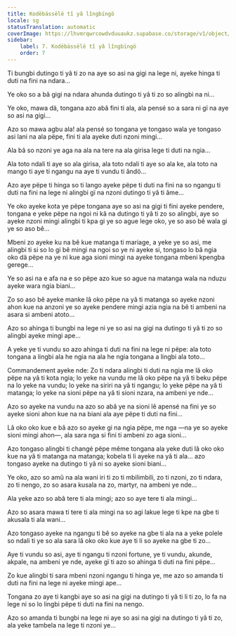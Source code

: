```yaml
---
title: Kodëbässëlë tî yâ lîngbïngö
locale: sg
statusTranslation: automatic
coverImage: https://lhvmrqwrcowdvduuaukz.supabase.co/storage/v1/object/public/strapi-uploads/small_cover-tratado-de-psicologia-revolucionaria.webp-5e15e1cec4e0ebebcde5d7fc7565d8fd.webp
sidebar:
    label: 7. Kodëbässëlë tî yâ lîngbïngö
    order: 7
---
```

Ti bungbi dutingo ti yâ ti zo na aye so asi na gigi na lege ni, ayeke hinga ti duti na fini na ndara...

Ye oko so a bâ gigi na ndara ahunda dutingo ti yâ ti zo so alingbi na ni...

Ye oko, mawa dä, tongana azo abâ fini ti ala, ala pensé so a sara ni gï na aye so asi na gigi...

Azo so mawa agbu ala! ala pensé so tongana ye tongaso wala ye tongaso asi lani na ala pëpe, fini ti ala ayeke duti nzoni mingi...

Ala bâ so nzoni ye aga na ala na tere na ala girisa lege ti duti na ngia...

Ala toto ndali ti aye so ala girisa, ala toto ndali ti aye so ala ke, ala toto na mango ti aye ti ngangu na aye ti vundu ti ândö...

Azo aye pëpe ti hinga so ti lango ayeke pëpe ti duti na fini na so ngangu ti duti na fini na lege ni alingbi gï na nzoni dutingo ti yâ ti âme...

Ye oko ayeke kota ye pëpe tongana aye so asi na gigi ti fini ayeke pendere, tongana e yeke pëpe na ngoi ni kâ na dutingo ti yâ ti zo so alingbi, aye so ayeke nzoni mingi alingbi ti kpa gi ye so ague lege oko, ye so aso bê wala gi ye so aso bê...

Mbeni zo ayeke ku na bê kue matanga ti mariage, a yeke ye so asi, me alingbi ti si so lo gi bê mingi na ngoi so ye ni ayeke si, tongaso lo bâ ngia oko dä pëpe na ye ni kue aga sioni mingi na ayeke tongana mbeni kpengba gerege...

Ye so asi na e afa na e so pëpe azo kue so ague na matanga wala na nduzu ayeke wara ngia biani...

Zo so aso bê ayeke manke lâ oko pëpe na yâ ti matanga so ayeke nzoni ahon kue na anzoni ye so ayeke pendere mingi azia ngia na bê ti ambeni na asara si ambeni atoto...

Azo so ahinga ti bungbi na lege ni ye so asi na gigi na dutingo ti yâ ti zo so alingbi ayeke mingi ape...

A yeke ye ti vundu so azo ahinga ti duti na fini na lege ni pëpe: ala toto tongana a lingbi ala he ngia na ala he ngia tongana a lingbi ala toto...

Commandement ayeke nde: Zo ti ndara alingbi ti duti na ngia me lâ oko pëpe na yâ ti kota ngia; lo yeke na vundu me lâ oko pëpe na yâ ti beku pëpe na lo yeke na vundu; lo yeke na siriri na yâ ti ngangu; lo yeke pëpe na yâ ti matanga; lo yeke na sioni pëpe na yâ ti sioni nzara, na ambeni ye nde...

Azo so ayeke na vundu na azo so abâ ye na sioni lê apensé na fini ye so ayeke sioni ahon kue na na biani ala aye pëpe ti duti na fini...

Lâ oko oko kue e bâ azo so ayeke gi na ngia pëpe, me nga —na ye so ayeke sioni mingi ahon—, ala sara nga si fini ti ambeni zo aga sioni...

Azo tongaso alingbi ti changé pëpe même tongana ala yeke duti lâ oko oko kue na yâ ti matanga na matanga; kobela ti li ayeke na yâ ti ala... azo tongaso ayeke na dutingo ti yâ ni so ayeke sioni biani...

Ye oko, azo so amû na ala wani iri ti zo ti mbilimbili, zo ti nzoni, zo ti ndara, zo ti nengo, zo so asara kusala na zo, martyr, na ambeni ye nde...

Ala yeke azo so abâ tere ti ala mingi; azo so aye tere ti ala mingi...

Azo so asara mawa ti tere ti ala mingi na so agi lakue lege ti kpe na gbe ti akusala ti ala wani...

Azo tongaso ayeke na ngangu ti bê so ayeke na gbe ti ala na a yeke polele so ndali ti ye so ala sara lâ oko oko kue aye ti li so ayeke na gbe ti zo...

Aye ti vundu so asi, aye ti ngangu ti nzoni fortune, ye ti vundu, akunde, akpale, na ambeni ye nde, ayeke gï ti azo so ahinga ti duti na fini pëpe...

Zo kue alingbi ti sara mbeni nzoni ngangu ti hinga ye, me azo so amanda ti duti na fini na lege ni ayeke mingi ape...

Tongana zo aye ti kangbi aye so asi na gigi na dutingo ti yâ ti li ti zo, lo fa na lege ni so lo lingbi pëpe ti duti na fini na nengo.

Azo so amanda ti bungbi na lege ni aye so asi na gigi na dutingo ti yâ ti zo, ala yeke tambela na lege ti nzoni ye...


